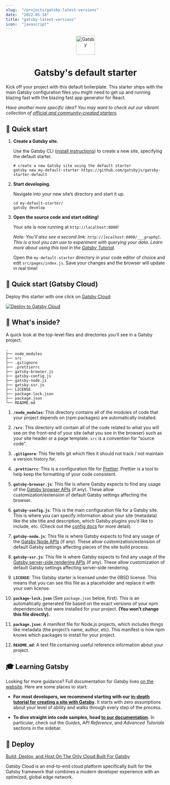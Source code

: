 ```yaml
---
slug:  "/projects/gatsby-latest-versions"
date:  "2022-05-18"
title: "gatsby-latest-versions"
icon:  "javascript"
---
```


<!-- AUTO-GENERATED-CONTENT:START (STARTER) -->
<p align="center">
  <a href="https://www.gatsbyjs.com">
    <img alt="Gatsby" src="https://www.gatsbyjs.com/Gatsby-Monogram.svg" width="60" />
  </a>
</p>
<h1 align="center">
  Gatsby's default starter
</h1>

Kick off your project with this default boilerplate. This starter ships with the main Gatsby configuration files you might need to get up and running blazing fast with the blazing fast app generator for React.

_Have another more specific idea? You may want to check out our vibrant collection of [official and community-created starters](https://www.gatsbyjs.com/docs/gatsby-starters/)._

## 🚀 Quick start

1.  **Create a Gatsby site.**

    Use the Gatsby CLI ([install instructions](https://www.gatsbyjs.com/docs/tutorial/part-0/#gatsby-cli)) to create a new site, specifying the default starter.

    ```shell
    # create a new Gatsby site using the default starter
    gatsby new my-default-starter https://github.com/gatsbyjs/gatsby-starter-default
    ```

1.  **Start developing.**

    Navigate into your new site’s directory and start it up.

    ```shell
    cd my-default-starter/
    gatsby develop
    ```

1.  **Open the source code and start editing!**

    Your site is now running at `http://localhost:8000`!

    _Note: You'll also see a second link: _`http://localhost:8000/___graphql`_. This is a tool you can use to experiment with querying your data. Learn more about using this tool in the [Gatsby Tutorial](https://www.gatsbyjs.com/docs/tutorial/part-4/#use-graphiql-to-explore-the-data-layer-and-write-graphql-queries)._

    Open the `my-default-starter` directory in your code editor of choice and edit `src/pages/index.js`. Save your changes and the browser will update in real time!

## 🚀 Quick start (Gatsby Cloud)

Deploy this starter with one click on [Gatsby Cloud](https://www.gatsbyjs.com/cloud/):

[<img src="https://www.gatsbyjs.com/deploynow.svg" alt="Deploy to Gatsby Cloud"/>](https://www.gatsbyjs.com/dashboard/deploynow?url=https://github.com/gatsbyjs/gatsby-starter-default)

## 🧐 What's inside?

A quick look at the top-level files and directories you'll see in a Gatsby project.

    .
    ├── node_modules
    ├── src
    ├── .gitignore
    ├── .prettierrc
    ├── gatsby-browser.js
    ├── gatsby-config.js
    ├── gatsby-node.js
    ├── gatsby-ssr.js
    ├── LICENSE
    ├── package-lock.json
    ├── package.json
    └── README.md

1.  **`/node_modules`**: This directory contains all of the modules of code that your project depends on (npm packages) are automatically installed.

2.  **`/src`**: This directory will contain all of the code related to what you will see on the front-end of your site (what you see in the browser) such as your site header or a page template. `src` is a convention for “source code”.

3.  **`.gitignore`**: This file tells git which files it should not track / not maintain a version history for.

4.  **`.prettierrc`**: This is a configuration file for [Prettier](https://prettier.io/). Prettier is a tool to help keep the formatting of your code consistent.

5.  **`gatsby-browser.js`**: This file is where Gatsby expects to find any usage of the [Gatsby browser APIs](https://www.gatsbyjs.com/docs/reference/config-files/gatsby-browser/) (if any). These allow customization/extension of default Gatsby settings affecting the browser.

6.  **`gatsby-config.js`**: This is the main configuration file for a Gatsby site. This is where you can specify information about your site (metadata) like the site title and description, which Gatsby plugins you’d like to include, etc. (Check out the [config docs](https://www.gatsbyjs.com/docs/reference/config-files/gatsby-config/) for more detail).

7.  **`gatsby-node.js`**: This file is where Gatsby expects to find any usage of the [Gatsby Node APIs](https://www.gatsbyjs.com/docs/reference/config-files/gatsby-node/) (if any). These allow customization/extension of default Gatsby settings affecting pieces of the site build process.

8.  **`gatsby-ssr.js`**: This file is where Gatsby expects to find any usage of the [Gatsby server-side rendering APIs](https://www.gatsbyjs.com/docs/reference/config-files/gatsby-ssr/) (if any). These allow customization of default Gatsby settings affecting server-side rendering.

9.  **`LICENSE`**: This Gatsby starter is licensed under the 0BSD license. This means that you can see this file as a placeholder and replace it with your own license.

10. **`package-lock.json`** (See `package.json` below, first). This is an automatically generated file based on the exact versions of your npm dependencies that were installed for your project. **(You won’t change this file directly).**

11. **`package.json`**: A manifest file for Node.js projects, which includes things like metadata (the project’s name, author, etc). This manifest is how npm knows which packages to install for your project.

12. **`README.md`**: A text file containing useful reference information about your project.

## 🎓 Learning Gatsby

Looking for more guidance? Full documentation for Gatsby lives [on the website](https://www.gatsbyjs.com/). Here are some places to start:

- **For most developers, we recommend starting with our [in-depth tutorial for creating a site with Gatsby](https://www.gatsbyjs.com/tutorial/).** It starts with zero assumptions about your level of ability and walks through every step of the process.

- **To dive straight into code samples, head [to our documentation](https://www.gatsbyjs.com/docs/).** In particular, check out the _Guides_, _API Reference_, and _Advanced Tutorials_ sections in the sidebar.

## 💫 Deploy

[Build, Deploy, and Host On The Only Cloud Built For Gatsby](https://www.gatsbyjs.com/products/cloud/)

Gatsby Cloud is an end-to-end cloud platform specifically built for the Gatsby framework that combines a modern developer experience with an optimized, global edge network.

<!-- AUTO-GENERATED-CONTENT:END -->

